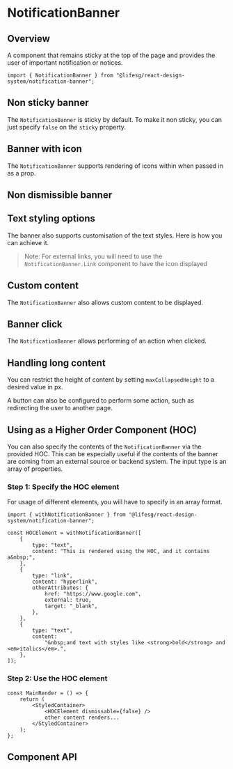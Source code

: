 
<Meta of={NotificationBannerStories} />

# NotificationBanner

## Overview

A component that remains sticky at the top of the page and provides the user of important notification or notices.

```tsx
import { NotificationBanner } from "@lifesg/react-design-system/notification-banner";
```

<Canvas of={NotificationBannerStories.Default} />

## Non sticky banner

The `NotificationBanner` is sticky by default. To make it non sticky, you can just specify `false` on the `sticky`
property.

<Canvas of={NotificationBannerStories.NonSticky} />

## Banner with icon

The `NotificationBanner` supports rendering of icons within when passed in as a prop.

<Canvas of={NotificationBannerStories.WithIcon} />

## Non dismissible banner

<Canvas of={NotificationBannerStories.NonDismissible} />

## Text styling options

The banner also supports customisation of the text styles. Here is how you can achieve it.

> Note: For external links, you will need to use the `NotificationBanner.Link` component to have the icon displayed

<Canvas of={NotificationBannerStories.TextStylingOptions} />

## Custom content

The `NotificationBanner` also allows custom content to be displayed.

<Canvas of={NotificationBannerStories.CustomContent} />

## Banner click

The `NotificationBanner` allows performing of an action when clicked.

<Canvas of={NotificationBannerStories.ClickableBanner} />

## Handling long content

You can restrict the height of content by setting `maxCollapsedHeight` to a
desired value in px.

A button can also be configured to perform some action,
such as redirecting the user to another page.

<Canvas of={NotificationBannerStories.HandlingLongContent} />

## Using as a Higher Order Component (HOC)

You can also specify the contents of the `NotificationBanner` via the provided
HOC. This can be especially useful if the contents of the banner are coming
from an external source or backend system. The input type is an array of
properties.

<Canvas of={NotificationBannerStories.HigherOrderComponent} />

### Step 1: Specify the HOC element

For usage of different elements, you will have to specify in an array format.

```tsx
import { withNotificationBanner } from "@lifesg/react-design-system/notification-banner";

const HOCElement = withNotificationBanner([
    {
        type: "text",
        content: "This is rendered using the HOC, and it contains a&nbsp;",
    },
    {
        type: "link",
        content: "hyperlink",
        otherAttributes: {
            href: "https://www.google.com",
            external: true,
            target: "_blank",
        },
    },
    {
        type: "text",
        content:
            "&nbsp;and text with styles like <strong>bold</strong> and <em>italics</em>.",
    },
]);
```

### Step 2: Use the HOC element

```tsx
const MainRender = () => {
    return (
        <StyledContainer>
            <HOCElement dismissable={false} />
            other content renders...
        </StyledContainer>
    );
};
```

## Component API

<PropsTable />
